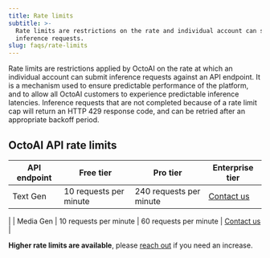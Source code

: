 ```yaml
---
title: Rate limits
subtitle: >-
  Rate limits are restrictions on the rate and individual account can submit
  inference requests.
slug: faqs/rate-limits
---
```



Rate limits are restrictions applied by OctoAI on the rate at which an individual account can submit inference requests against an API endpoint. It is a mechanism used to ensure predictable performance of the platform, and to allow all OctoAI customers to experience predictable inference latencies. Inference requests that are not completed because of a rate limit cap will return an HTTP 429 response code, and can be retried after an appropriate backoff period.

## OctoAI API rate limits

| API endpoint   | Free tier              | Pro tier              | Enterprise tier    |
| -------------- | ---------------------- | --------------------- | ------------------ |
| Text Gen       | 10 requests per minute | 240 requests per minute | [Contact us](https://octo.ai/contact-us)       
  |
| Media Gen      | 10 requests per minute | 60 requests per minute | [Contact us](https://octo.ai/contact-us)        |

**Higher rate limits are available**, please [reach out](https://octo.ai/contact-us) if you need an increase.